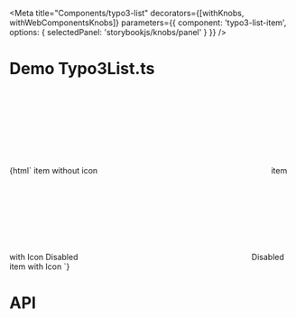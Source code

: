 
<Meta
  title="Components/typo3-list"
  decorators={[withKnobs, withWebComponentsKnobs]}
  parameters={{ component: 'typo3-list-item', options: { selectedPanel: 'storybookjs/knobs/panel' } }}
  />

# Demo Typo3List.ts

<Preview>
    <Story name="Basic List Item" height="220px">
    {html`
      <typo3-list-item>item without icon</typo3-list-item>
      <typo3-list-item>
        <svg slot="icon" xmlns="http://www.w3.org/2000/svg">
            <use xlink:href="node_modules/@typo3/icons/dist/sprites/actions.svg#actions-heart"></use>
        </svg>
        item with Icon
      </typo3-list-item>
      <typo3-list-item disabled>
        Disabled
      </typo3-list-item>
      <typo3-list-item disabled>
        <svg slot="icon" xmlns="http://www.w3.org/2000/svg">
            <use xlink:href="node_modules/@typo3/icons/dist/sprites/actions.svg#actions-heart"></use>
        </svg>
        Disabled item with Icon
      </typo3-list-item>
    `}
    </Story>
</Preview>

# API

<Props of="typo3-list-item" />

